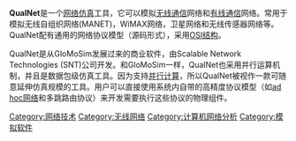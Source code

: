 {{NoteTA|G1=IT}}
{{Unreferenced|time=2012-06-12T07:40:50+00:00 }}
'''QualNet'''是一个[[网络仿真|网络仿真]]工具，它可以模拟[[无线通信|无线通信]]网络和[[有线通信|有线通信]]网络。常用于模拟无线自组织网络(MANET)，WiMAX网络，卫星网络和无线传感器网络等。QualNet配有通用的网络协议模型（源码形式），采用[[OSI模型|OSI结构]]。

QualNet是从GloMoSim发展过来的商业软件，由Scalable Network Technologies (SNT)公司开发。和GloMoSim一样，QualNet也采用并行运算机制，并且是数据包级仿真工具。因为支持[[并行计算|并行计算]]，所以QualNet被视作一款可随意延伸仿真规模的工具。用户可以直接使用系统内自带的高精度协议模型（如[[ad_hoc网络|ad hoc网络]]和多跳路由协议）来开发需要执行这些协议的物理组件。
{{软件小作品}}
[[Category:网络技术|Category:网络技术]]
[[Category:无线网络|Category:无线网络]]
[[Category:计算机网络分析|Category:计算机网络分析]]
[[Category:模拟软件|Category:模拟软件]]